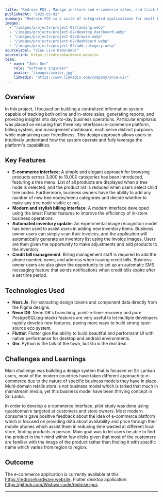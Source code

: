 ```yaml
---
title: "Redrose POS : Manage in-store and e-commerce sales, and track key performance indicators with ease through a simple interface"
publishedAt: "2025-03-02"
summary: "Redrose POS is a suite of integrated applications for small businesses to manage in-store and e-commerce sales, inventory, and customer interactions. Redrose POS aims to provide a simple and intuitive experience for users without prior computer literacy, enabling them to leverage technology to grow their businesses with a locally affordable investment."
images:
  - "/images/projects/project-02/landing.webp"
  - "/images/projects/project-02/desktop_dashboard.webp"
  - "/images/projects/project-02/browse.webp"
  - "/images/projects/project-02/dashboard.webp"
  - "/images/projects/project-02/add_category.webp"
sourcelabel: "View Live Demo(Web)"
sourcelink: https://redrosehardware.website
team:
  - name: "John Doe"
    role: "Software Engineer"
    avatar: "/images/avatar.jpg"
    linkedIn: "https://www.linkedin.com/company/once-ui/"
---
```


## Overview

In this project, I focused on building a centralized information system capable of tracking both online and in-store sales, generating reports, and providing insights into day-to-day business operations. Particular emphasis was placed on ensuring that three key interfaces: e-commerce platform, billing system, and management dashboard, each serve distinct purposes while maintaining user friendliness. This design approach allows users to intuitively understand how the system operate and fully leverage the platform's capabilities.

## Key Features

- **E-commerce interface**:  A simple and elegant approach for browsing products across 3,000 to 10,000 categories has been introduced, featuring a tree menu. List of all products are displayed when a tree node is selected, and the product list is reduced when users select child tree nodes. Furthermore, business owners have the ability to add any number of new tree nodes/menu categories and decide whether to make any tree node visible or not.
- **Modern and stylish billing interface**: A modern interface developed using the latest Flutter features to improve the efficiency of in-store business operations.
- **Automated inventory update**: An experimental image recognition model has been used to assist users in adding new inventory items. Business owner users can simply scan their invoices, and the application will automatically generate an inventory list using the invoice images. Users are then given the opportunity to make adjustments and add products to the inventory.
- **Credit bill management**: Billing management staff is required to add the phone number, name, and address when issuing credit bills. Business owner users are also given the opportunity to set up an automatic SMS messaging feature that sends notifications when credit bills expire after a set time period.

## Technologies Used

- **Next.Js**: For extracting design tokens and component data directly from the Figma designs.
- **Neon DB**: Neon DB's branching, point-n-time-recovery and pure PostgreSQL(pg-stack) features are very useful to let multiple developers rapidly develop new features, paving more ways to build strong open source eco system.
- **Flutter**: Flutter give the ability to build beautiful and performant UI with native performance for desktop and android environments.
- **Gin**: Python is the talk of the town, but Go is the real deal.

## Challenges and Learnings

Main challenge was building a design system that is focused on Sri Lankan users, most of the modern countries have taken different approach to e-commerce due to the nature of specific business models they have in place. Multi-domain retails store is not business model which is talked that much in mainstream media, yet this business model have been thriving concept in Sri Lanka. 

In order to develop a e-commerce interface, pilot study was done using questionnaire targeted at customers and store owners. Most modern consumers gave positive feedback about the idea of e-commerce platform which is focused on providing data about availability  and price through their mobile phones which assist them in reducing time wasted at different local store, finding products in person. Main goal was to let users be able to find the product in their mind within few clicks given that most of the customers are familiar with the image of the product rather than finding it with specific name which varies from region to region.

## Outcome

The e-commerce application is currently avallable at this https://redrosehardware.website. Flutter desktop application: https://github.com/Wishwa-code/redrose-pos

---